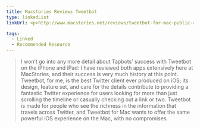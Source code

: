 ```yaml
---
title: Macstories Reviews Tweetbot
type: linkedList
linkUrl: <p>http://www.macstories.net/reviews/tweetbot-for-mac-public-alpha-review/</p>

tags:
  - Linked
  - Recommended Resource
---
```


> I won’t go into any more detail about Tapbots’ success with Tweetbot on the iPhone and iPad: I have reviewed both apps extensively here at MacStories, and their success is very much history at this point. Tweetbot, for me, is the best Twitter client ever produced on iOS; its design, feature set, and care for the details contribute to providing a fantastic Twitter experience for users looking for more than just scrolling the timeline or casually checking out a link or two. Tweetbot is made for people who see the richness in the information that travels across Twitter, and Tweetbot for Mac wants to offer the same powerful iOS experience on the Mac, with no compromises.
